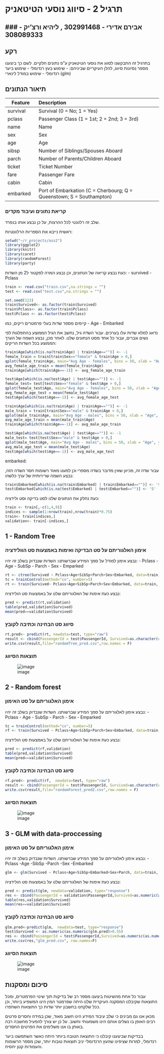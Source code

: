 # תרגיל 2 - סיווג נוסעי הטיטאניק #
### אבירם אדירי - 302991468 , ליהיא ורצ'יק - 308089333
---

## רקע ##
בתרגיל זה התבקשנו לסווג את נוסעי הטיטאניק ע"פ נתונים חלקיים.
לשם כך ביצענו מספר נסיונות סיווג, להלן העיקריים שביניהם:
- שימוש בעץ רנדומלי
- שימוש ביער רנדומלי
- שימוש במודל לינארי (glm)

## תיאור הנתונים ##

|Feature |  Description|
|-------------|:------------------------------------------------|
|survival |  Survival (0 = No; 1 = Yes)|
|pclass |  Passenger Class (1 = 1st; 2 = 2nd; 3 = 3rd)|
|name  |  Name|
|sex |   Sex|
|age |  Age|
|sibsp  |   Number of Siblings/Spouses Aboard|
|parch  |   Number of Parents/Children Aboard|
|ticket |   Ticket Number|
|fare  |   Passenger Fare|
|cabin  |   Cabin|
|embarked |   Port of Embarkation (C = Cherbourg; Q = Queenstown; S = Southampton)|

### קריאת נתונים ועיבוד מקדים ###
שלב זה רלוונטי לכל ההרצות, על כן נבצע אותו בנפרד.

ראשית נייבא את הספריות הרלוונטיות:

```r
setwd("~/r_projects/ass2")
library(ggplot2)
library(knitr)
library(caret)
library(randomForest)
library(party)
```

כעת נבצע קריאה של הנתונים, וכן נבצע המרה לפקטור ל2 מן השדות:
- survived
- Pclass

```r
train <- read.csv("train.csv",na.strings = "")
test <- read.csv("test.csv",na.strings = "")

set.seed(123)
train$Survived<- as.factor(train$Survived)
train$Pclass<- as.factor(train$Pclass)
test$Pclass <- as.factor(test$Pclass)
```

קיימים מספר שדות בעלי פרמטרים ריקים, כמו 
- Age
- Embarked

נדאג למלא שדות עלו בערכים.
עבור השדה גיל, נחשב את הגיל הממוצע בהתפלגות לפי נשים וגברים, עבור כל אחד מסט הנתונים שלנו.
לאחר מכן, נבצע השמה של הערך הממוצע בכל השדות הריקים:

```r
train$Age[which(is.na(train$Age) | train$Age=="")] <- -1
female_train = train[train$Sex=="female" & train$Age > 0,] 
qplot(female_train$Age, main="Avg Age - females", bins = 50, xlab = "Age", ylab = "number of people")
avg_female_age_train = mean(female_train$Age)
train$Age[which(train$Age==-1)] <- avg_female_age_train

test$Age[which(is.na(test$Age) | test$Age=="")] <- -1
female_test= test[test$Sex=="female" & test$Age > 0,] 
qplot(female_test$Age, main="Avg Age - females", bins = 50, xlab = "Age", ylab = "number of people")
avg_female_age_test = mean(female_test$Age)
test$Age[which(test$Age==-1)] <- avg_female_age_test

train$Age[which(is.na(train$Age) | train$Age=="")] <- -1
male_train = train[train$Sex=="male" & train$Age > 0,] 
qplot(male_train$Age, main="Avg Age - males", bins = 50, xlab = "Age", ylab = "number of people")
avg_male_age_train = mean(male_train$Age)
train$Age[which(train$Age==-1)] <- avg_male_age_train

test$Age[which(is.na(test$Age) | test$Age=="")] <- -1
male_test= test[test$Sex=="male" & test$Age > 0,] 
qplot(male_test$Age, main="Avg Age - males", bins = 50, xlab = "Age", ylab = "number of people")
avg_male_age_test = mean(male_test$Age)
test$Age[which(test$Age==-1)] <- avg_male_age_test
```

embarked:

עבור שדה זה, מכיוון שאין מדובר בשדה מספרי וכן למעט מאוד רשומות חסר השדה הזה, נבצע השמה שרירותית של ערך כלשהו:

```r
train$Embarked[which(is.na(train$Embarked) | train$Embarked=="")] <- 'S'
test$Embarked[which(is.na(test$Embarked) | test$Embarked=="")] <- 'S'
```

כעת נחלק את הנתונים שלנו לסט בדיקה וסט ולידציה:

```r
train <- train[,-c(1,4,9)]
indices <- sample(1:nrow(train),nrow(train)*0.75)
train<- train[indices,]
validation<- train[-indices,]
```

## 1 - Random Tree ##

### אימון האלגוריתם על סט הבדיקה ואימות באמצעות סט הוולידציה ###
נבצע אימון למודל על סמך המידע שברשותנו:
השדות שנבדוק בשלב זה יהיו:
- Pclass
- Age
- SubSp
- Parch
- Sex
- Emparked

```r
rt <- ctree(Survived ~ Pclass+Age+SibSp+Parch+Sex+Embarked, data=train)
tc = trainControl(method="cv", number=5)
rt <- train(Survived~ Pclass+Age+SibSp+Parch+Sex+Embarked, data=train, method="ctree", trControl=tc,tuneGrid=expand.grid(mincriterion=0.95))
```

נבצע כעת אימות של האלגוריתם שלנו על באמצעות סט הולידציה:

```r
pred <- predict(rt,validation)
table(pred,validation$Survived)
mean(pred==validation$Survived)
```

### סיווג סט הבחינה וכתיבה לקובץ ###
```r
rt.pred<- predict(rt, newdata=test, type="raw")
result <- cbind(PassengerId = test$PassengerId, Survived=as.character(rt.pred))
write.csv(result,file="randomTree_pred.csv",row.names = F)
```

### תוצאות הסיווג ###
![image](/images/try1.PNG)

## 2 - Random forest ##

### אימון האלגוריתם על סט האימון ###
נבצע אימון לאלגוריתם על סמך המידע שברשותנו.
השדות שנבדוק בשלב זה יהיו:
- Pclass
- Age
- SubSp
- Parch
- Sex
- Emparked

```r
tc = trainControl(method="cv", number=5)
rf <- train(Survived ~ Pclass+Age+SibSp+Parch+Sex+Embarked, data=train, method="rf", ntree=2000, trControl=tc, tuneGrid=expand.grid(.mtry=seq(1,7,1)))
```

נבצע כעת אימות של האלגוריתם שלנו על באמצעות סט הולידציה:

```r
pred <- predict(rf,validation)
table(pred,validation$Survived)
mean(pred==validation$Survived)
```

### סיווג סט הבחינה וכתיבה לקובץ ###
```r
rf.pred<- predict(rf,  newdata=test, type="raw")
result <- cbind(PassengerId = test$PassengerId, Survived=as.character(rf.pred))
write.csv(result,file="randomForest_pred2.csv",row.names = F)
```

### תוצאות הסיווג ###
![image](/images/try2.PNG)

## 3 - GLM with data-proccessing ##

### אימון האלגוריתם על סט האימון ###
נבצע אימון לאלגוריתם על סמך המידע שברשותנו.
השדות שנבדוק בשלב זה יהיו:
-Pclass
-Age
-SibSp
-Parch
-Sex
-Embarked

```r
glm <- glm(Survived ~ Pclass+Age+SibSp+Embarked+Sex+Parch, data=train, family=binomial)
```

נבצע כעת אימות של האלגוריתם שלנו על באמצעות סט הולידציה:

```r
pred <- predict(glm, newdata=validation, type="response")
res <- cbind(PassengerId = validation$PassengerId,Survived=as.numeric(as.numeric(pred)>0.55))
table(res,validation$Survived)
mean(res==validation$Survived)
```

### סיווג סט הבחינה וכתיבה לקובץ ###
```r
glm.pred<-predict(glm,  newdata=test, type="response")
test$Survived <- as.numeric(as.numeric(glm.pred)>0.55)
res <- cbind(PassengerId = test$PassengerId,Survived=as.numeric(as.numeric(glm.pred)>0.55))
write.csv(res,"glm_pred.csv", row.names=F)
```

### תוצאות הסיווג ###
![image](/images/try3.PNG)

## סיכום ומסקנות ##
עבור כל אחת מהשיטות ביצענו מספר רב של בדיקות תוך שינוי הפרמטרים, ומכל התוצאות שקיבלנו 
המסקנה העיקרית שלנו היתה שפרמטר המין הינו המשפיע ביותר, וכן ככל שלקחנו בחשבון יותר שדות כך התוצאות השתפרו.

מכאן אנו גם מבינים כי שלב עיבוד המידע הינו חשוב מאוד, שכן במידה וחסרים פרטים רבים האופן בו נשלים אותם הינו משמעותי וחשוב.
על כן יש צורך להפעיל מחשבה רבה באותן בו אנו משלימים את הפרטים החסרים.

בבדיקות שביצענו קיבלנו כי התוצאה הטובה ביותר היתה כאשר השתמשנו ביער רנדומלי, 
למרות שציפינו שהעץ הרנדומלי יניב תוצאות טובות יותר, שכן מספר הרשומות והעמודות קטן יחסית.